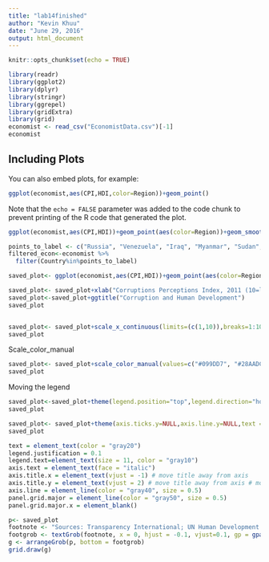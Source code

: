 ```yaml
---
title: "lab14finished"
author: "Kevin Khuu"
date: "June 29, 2016"
output: html_document
---
```


```r
knitr::opts_chunk$set(echo = TRUE)
```

```r
library(readr)
library(ggplot2)
library(dplyr)
library(stringr)
library(ggrepel)
library(gridExtra)
library(grid)
economist <- read_csv("EconomistData.csv")[-1]
economist
```

## Including Plots

You can also embed plots, for example:

```r
ggplot(economist,aes(CPI,HDI,color=Region))+geom_point()
```


Note that the `echo = FALSE` parameter was added to the code chunk to prevent printing of the R code that generated the plot.
```r
ggplot(economist,aes(CPI,HDI))+geom_point(aes(color=Region))+geom_smooth(method=lm,formula=y ~ log(x),se=FALSE)
```

```r
points_to_label <- c("Russia", "Venezuela", "Iraq", "Myanmar", "Sudan","Afghanistan", "Congo", "Greece", "Argentina", "Brazil","India", "Italy", "China", "South Africa", "Spain","Botswana", "Cape Verde", "Bhutan", "Rwanda", "France","United States", "Germany", "Britain", "Barbados", "Norway", "Japan", "New Zealand", "Singapore")
filtered_econ<-economist %>% 
  filter(Country%in%points_to_label)
```

```r
saved_plot<- ggplot(economist,aes(CPI,HDI))+geom_point(aes(color=Region),shape=1,size=3.5,stroke=2)+geom_smooth(method=lm,formula=y~log(x),se=FALSE)+geom_text_repel(data=filtered_econ,label=filtered_econ$Country,color="gray20")
```


```r
saved_plot<- saved_plot+xlab("Corruptions Perceptions Index, 2011 (10=least corrupt)")+ylab("Human Development Index, 2011(1=Best)")
saved_plot<-saved_plot+ggtitle("Corruption and Human Development")
saved_plot
```

```r
```

```r
saved_plot<- saved_plot+scale_x_continuous(limits=(c(1,10)),breaks=1:10)+scale_y_continuous(breaks=c(0,0.1,0.2,0.3,0.4,0.5,0.6,0.7,0.8,0.9,1.0),limits=c(0.2,1.0))
saved_plot
```


Scale_color_manual
```r
saved_plot<- saved_plot+scale_color_manual(values=c("#099DD7", "#28AADC","#24576D","#248E84","#F2583F", "#96503F"))
saved_plot
```

Moving the legend
```r
saved_plot<-saved_plot+theme(legend.position="top",legend.direction="horizontal")
saved_plot
```


```r
saved_plot<- saved_plot+theme(axis.ticks.y=NULL,axis.line.y=NULL,text = element_text(color = "gray20"),legend.justification = 0.1,legend.text=element_text(size = 11, color = "gray10"),axis.text = element_text(face = "italic"),axis.title.x = element_text(vjust = -1),axis.title.y = element_text(vjust = 2),axis.line = element_line(color = "gray40", size = 0.5),panel.grid.major = element_line(color = "gray50", size = 0.5),panel.grid.major.x = element_blank() )
saved_plot

```

```r
text = element_text(color = "gray20")
legend.justification = 0.1 
legend.text=element_text(size = 11, color = "gray10")
axis.text = element_text(face = "italic")
axis.title.x = element_text(vjust = -1) # move title away from axis
axis.title.y = element_text(vjust = 2) # move title away from axis # move away for axis
axis.line = element_line(color = "gray40", size = 0.5)
panel.grid.major = element_line(color = "gray50", size = 0.5)
panel.grid.major.x = element_blank()
```

```r
p<- saved_plot
footnote <- "Sources: Transparency International; UN Human Development Report"
footgrob <- textGrob(footnote, x = 0, hjust = -0.1, vjust=0.1, gp = gpar(fontface = "italic", fontsize = 12))
g <- arrangeGrob(p, bottom = footgrob)
grid.draw(g)
```

